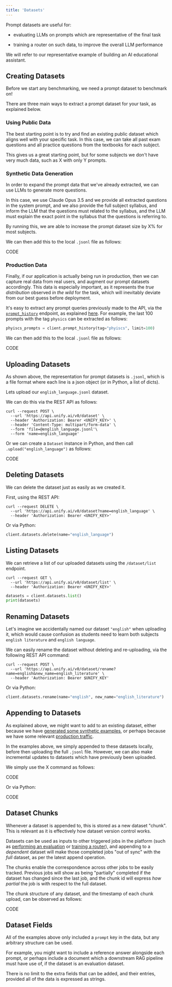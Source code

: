 ```yaml
---
title: 'Datasets'
---
```


Prompt datasets are useful for:

- evaluating LLMs on prompts which are representative of the final task

- training a router on such data, to improve the overall LLM performance

We will refer to our representative example of building an AI educational assistant.

## Creating Datasets

Before we start any benchmarking, we need a prompt dataset to benchmark on!

There are three main ways to extract a prompt dataset for your task,
as explained below.

### Using Public Data

The best starting point is to try and find an existing public dataset which aligns well
with your specific task. In this case, we can take all past exam questions and all
practice questions from the textbooks for each subject.

This gives us a great starting point,
but for some subjects we don't have very much data, such as X with only Y prompts.

### Synthetic Data Generation

In order to expand the prompt data that we've already extracted,
we can use LLMs to generate more questions.

In this case, we use Claude Opus 3.5 and we provide all extracted questions in the
system prompt, and we also provide the full subject syllabus, and inform the LLM that
the questions must related to the syllabus, and the LLM must explain the exact point in
the syllabus that the questions is referring to.

By running this,
we are able to increase the prompt dataset size by X% for most subjects.

We can then add this to the local `.jsonl` file as follows:

CODE

### Production Data

Finally, if our application is actually being run in production, then we can capture
real data from real users, and augment our prompt datasets accordingly.
This data is especially important, as it represents the *true distribution* observed
*in the wild* for the task, which will inevitably deviate from our best guess
before deployment.

It's easy to extract any prompt queries previously made to the API,
via the [`prompt_history`](benchmarks/get_prompt_history) endpoint, as explained [here]().
For example, the last 100 prompts with the tag `physics` can be extracted as follows:

```python
phyiscs_prompts = client.prompt_history(tag="phyiscs", limit=100)
```

We can then add this to the local `.jsonl` file as follows:

CODE

## Uploading Datasets

As shown above, the representation for prompt datasets is `.jsonl`,
which is a file format where each line is a json object (or in Python, a list of dicts).

Lets upload our `english_language.jsonl` dataset.

We can do this via the REST API as follows:

```shell
curl --request POST \
  --url 'https://api.unify.ai/v0/dataset' \
  --header 'Authorization: Bearer <UNIFY_KEY>' \
  --header 'Content-Type: multipart/form-data' \
  --form 'file=@english_language.jsonl'\
  --form 'name=english_language'
```

Or we can create a `Dataset` instance in Python,
and then call `.upload("english_language")` as follows:

CODE

## Deleting Datasets

We can delete the dataset just as easily as we created it.

First, using the REST API:

```shell
curl --request DELETE \
  --url 'https://api.unify.ai/v0/dataset?name=english_language' \
  --header 'Authorization: Bearer <UNIFY_KEY>'
```

Or via Python:

```python
client.datasets.delete(name="english_language")
```

## Listing Datasets

We can retrieve a list of our uploaded datasets using the `/dataset/list` endpoint.

```shell
curl --request GET \
  --url 'https://api.unify.ai/v0/dataset/list' \
  --header 'Authorization: Bearer <UNIFY_KEY>'
```

```python
datasets = client.datasets.list()
print(datasets)
```


## Renaming Datasets

Let's imagine we accidentally named our dataset `"english"` when uploading it,
which would cause confusion as students need to learn both subjects `english literature`
and `english language`.

We can easily rename the dataset without deleting and re-uploading,
via the following REST API command:

```shell
curl --request POST \
  --url 'https://api.unify.ai/v0/dataset/rename?name=english&new_name=english_literature' \
  --header 'Authorization: Bearer $UNIFY_KEY'
```

Or via Python:

```python
client.datasets.rename(name="english", new_name="english_literature")
```

## Appending to Datasets

As explained above, we might want to add to an existing dataset, either because we have
[generated some synthetic examples](), or perhaps because we have some relevant
[production traffic](datasets#production-data).

In the examples above, we simply appended to these datasets locally,
before then uploading the full `.jsonl` file. However,
we can also make incremental updates to datasets which have previously been uploaded.

We simply use the X command as follows:

CODE

Or via Python:

CODE

## Dataset Chunks

Whenever a dataset is appended to, this is stored as a new dataset "chunk".
This is relevant as it is effectively how dataset version control works.

Datasets can be used as inputs to other triggered jobs in the platform
(such as [performing an evaluation]() or [training a router]()),
and appending to a *dependent* dataset will make those completed jobs "out of sync"
with the *full* dataset, as per the latest append operation.

The chunks enable the correspondence across other jobs to be easily tracked.
Previous jobs will show as being "partially" completed if the dataset has changed
since the last job, and the chunk id will express *how partial* the job is with respect
to the full dataset.

The chunk structure of any dataset, and the timestamp of each chunk upload,
can be observed as follows:

CODE

## Dataset Fields

All of the examples above only included a `prompt` key in the data,
but any arbitrary structure can be used.

For example, you might want to include a reference answer alongside each prompt,
or perhaps include a document which a downstream RAG pipeline must have use of, if the
dataset is an evaluation dataset.

There is no limit to the extra fields that can be added, and their entries,
provided all of the data is expressed as strings.